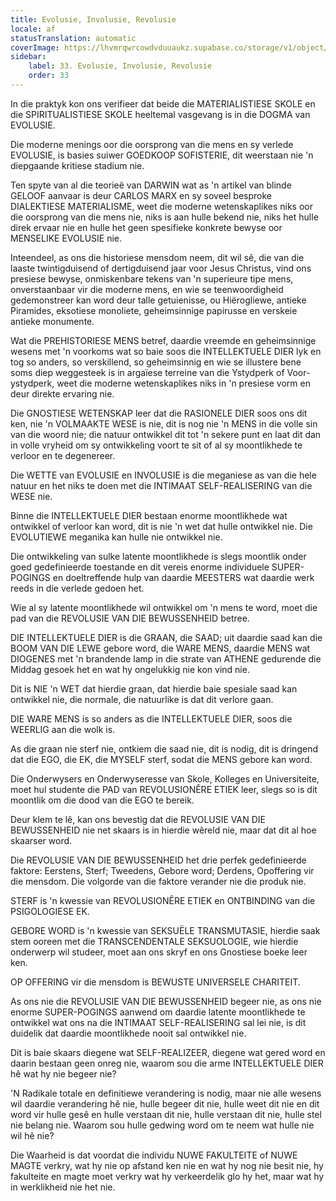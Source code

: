 ```yaml
---
title: Evolusie, Involusie, Revolusie
locale: af
statusTranslation: automatic
coverImage: https://lhvmrqwrcowdvduuaukz.supabase.co/storage/v1/object/public/strapi-uploads/small_cover-educacion-fundamental.webp-2d51a7828a2b1309555be27f7e2a61a0.webp
sidebar:
    label: 33. Evolusie, Involusie, Revolusie
    order: 33
---
```

In die praktyk kon ons verifieer dat beide die MATERIALISTIESE SKOLE en die SPIRITUALISTIESE SKOLE heeltemal vasgevang is in die DOGMA van EVOLUSIE.

Die moderne menings oor die oorsprong van die mens en sy verlede EVOLUSIE, is basies suiwer GOEDKOOP SOFISTERIE, dit weerstaan nie 'n diepgaande kritiese stadium nie.

Ten spyte van al die teorieë van DARWIN wat as 'n artikel van blinde GELOOF aanvaar is deur CARLOS MARX en sy soveel besproke DIALEKTIESE MATERIALISME, weet die moderne wetenskaplikes niks oor die oorsprong van die mens nie, niks is aan hulle bekend nie, niks het hulle direk ervaar nie en hulle het geen spesifieke konkrete bewyse oor MENSELIKE EVOLUSIE nie.

Inteendeel, as ons die historiese mensdom neem, dit wil sê, die van die laaste twintigduisend of dertigduisend jaar voor Jesus Christus, vind ons presiese bewyse, onmiskenbare tekens van 'n superieure tipe mens, onverstaanbaar vir die moderne mens, en wie se teenwoordigheid gedemonstreer kan word deur talle getuienisse, ou Hiërogliewe, antieke Piramides, eksotiese monoliete, geheimsinnige papirusse en verskeie antieke monumente.

Wat die PREHISTORIESE MENS betref, daardie vreemde en geheimsinnige wesens met 'n voorkoms wat so baie soos die INTELLEKTUELE DIER lyk en tog so anders, so verskillend, so geheimsinnig en wie se illustere bene soms diep weggesteek is in argaïese terreine van die Ystydperk of Voor-ystydperk, weet die moderne wetenskaplikes niks in 'n presiese vorm en deur direkte ervaring nie.

Die GNOSTIESE WETENSKAP leer dat die RASIONELE DIER soos ons dit ken, nie 'n VOLMAAKTE WESE is nie, dit is nog nie 'n MENS in die volle sin van die woord nie; die natuur ontwikkel dit tot 'n sekere punt en laat dit dan in volle vryheid om sy ontwikkeling voort te sit of al sy moontlikhede te verloor en te degenereer.

Die WETTE van EVOLUSIE en INVOLUSIE is die meganiese as van die hele natuur en het niks te doen met die INTIMAAT SELF-REALISERING van die WESE nie.

Binne die INTELLEKTUELE DIER bestaan ​​enorme moontlikhede wat ontwikkel of verloor kan word, dit is nie 'n wet dat hulle ontwikkel nie. Die EVOLUTIEWE meganika kan hulle nie ontwikkel nie.

Die ontwikkeling van sulke latente moontlikhede is slegs moontlik onder goed gedefinieerde toestande en dit vereis enorme individuele SUPER-POGINGS en doeltreffende hulp van daardie MEESTERS wat daardie werk reeds in die verlede gedoen het.

Wie al sy latente moontlikhede wil ontwikkel om 'n mens te word, moet die pad van die REVOLUSIE VAN DIE BEWUSSENHEID betree.

DIE INTELLEKTUELE DIER is die GRAAN, die SAAD; uit daardie saad kan die BOOM VAN DIE LEWE gebore word, die WARE MENS, daardie MENS wat DIOGENES met 'n brandende lamp in die strate van ATHENE gedurende die Middag gesoek het en wat hy ongelukkig nie kon vind nie.

Dit is NIE 'n WET dat hierdie graan, dat hierdie baie spesiale saad kan ontwikkel nie, die normale, die natuurlike is dat dit verlore gaan.

DIE WARE MENS is so anders as die INTELLEKTUELE DIER, soos die WEERLIG aan die wolk is.

As die graan nie sterf nie, ontkiem die saad nie, dit is nodig, dit is dringend dat die EGO, die EK, die MYSELF sterf, sodat die MENS gebore kan word.

Die Onderwysers en Onderwyseresse van Skole, Kolleges en Universiteite, moet hul studente die PAD van REVOLUSIONÊRE ETIEK leer, slegs so is dit moontlik om die dood van die EGO te bereik.

Deur klem te lê, kan ons bevestig dat die REVOLUSIE VAN DIE BEWUSSENHEID nie net skaars is in hierdie wêreld nie, maar dat dit al hoe skaarser word.

Die REVOLUSIE VAN DIE BEWUSSENHEID het drie perfek gedefinieerde faktore: Eerstens, Sterf; Tweedens, Gebore word; Derdens, Opoffering vir die mensdom. Die volgorde van die faktore verander nie die produk nie.

STERF is 'n kwessie van REVOLUSIONÊRE ETIEK en ONTBINDING van die PSIGOLOGIESE EK.

GEBORE WORD is 'n kwessie van SEKSUËLE TRANSMUTASIE, hierdie saak stem ooreen met die TRANSCENDENTALE SEKSUOLOGIE, wie hierdie onderwerp wil studeer, moet aan ons skryf en ons Gnostiese boeke leer ken.

OP OFFERING vir die mensdom is BEWUSTE UNIVERSELE CHARITEIT.

As ons nie die REVOLUSIE VAN DIE BEWUSSENHEID begeer nie, as ons nie enorme SUPER-POGINGS aanwend om daardie latente moontlikhede te ontwikkel wat ons na die INTIMAAT SELF-REALISERING sal lei nie, is dit duidelik dat daardie moontlikhede nooit sal ontwikkel nie.

Dit is baie skaars diegene wat SELF-REALIZEER, diegene wat gered word en daarin bestaan ​​geen onreg nie, waarom sou die arme INTELLEKTUELE DIER hê wat hy nie begeer nie?

'N Radikale totale en definitiewe verandering is nodig, maar nie alle wesens wil daardie verandering hê nie, hulle begeer dit nie, hulle weet dit nie en dit word vir hulle gesê en hulle verstaan ​​dit nie, hulle verstaan ​​dit nie, hulle stel nie belang nie. Waarom sou hulle gedwing word om te neem wat hulle nie wil hê nie?

Die Waarheid is dat voordat die individu NUWE FAKULTEITE of NUWE MAGTE verkry, wat hy nie op afstand ken nie en wat hy nog nie besit nie, hy fakulteite en magte moet verkry wat hy verkeerdelik glo hy het, maar wat hy in werklikheid nie het nie.


